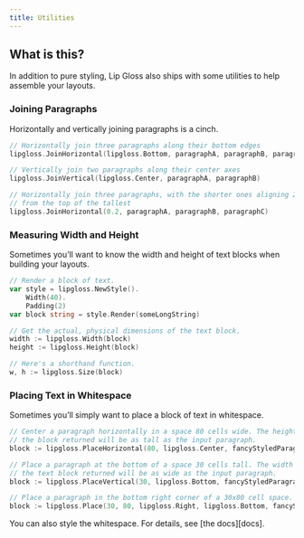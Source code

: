 ```yaml
---
title: Utilities
---
```


## What is this?

In addition to pure styling, Lip Gloss also ships with some utilities to help
assemble your layouts.

### Joining Paragraphs

Horizontally and vertically joining paragraphs is a cinch.

```go
// Horizontally join three paragraphs along their bottom edges
lipgloss.JoinHorizontal(lipgloss.Bottom, paragraphA, paragraphB, paragraphC)

// Vertically join two paragraphs along their center axes
lipgloss.JoinVertical(lipgloss.Center, paragraphA, paragraphB)

// Horizontally join three paragraphs, with the shorter ones aligning 20%
// from the top of the tallest
lipgloss.JoinHorizontal(0.2, paragraphA, paragraphB, paragraphC)
```

### Measuring Width and Height

Sometimes you’ll want to know the width and height of text blocks when building
your layouts.

```go
// Render a block of text.
var style = lipgloss.NewStyle().
    Width(40).
    Padding(2)
var block string = style.Render(someLongString)

// Get the actual, physical dimensions of the text block.
width := lipgloss.Width(block)
height := lipgloss.Height(block)

// Here's a shorthand function.
w, h := lipgloss.Size(block)
```

### Placing Text in Whitespace

Sometimes you’ll simply want to place a block of text in whitespace.

```go
// Center a paragraph horizontally in a space 80 cells wide. The height of
// the block returned will be as tall as the input paragraph.
block := lipgloss.PlaceHorizontal(80, lipgloss.Center, fancyStyledParagraph)

// Place a paragraph at the bottom of a space 30 cells tall. The width of
// the text block returned will be as wide as the input paragraph.
block := lipgloss.PlaceVertical(30, lipgloss.Bottom, fancyStyledParagraph)

// Place a paragraph in the bottom right corner of a 30x80 cell space.
block := lipgloss.Place(30, 80, lipgloss.Right, lipgloss.Bottom, fancyStyledParagraph)
```

You can also style the whitespace. For details, see [the docs][docs].




